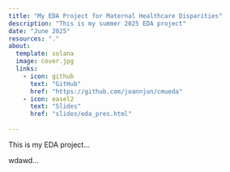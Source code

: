 ```yaml
---
title: "My EDA Project for Maternal Healthcare Disparities"
description: "This is my summer 2025 EDA project"
date: "June 2025"
resources: "."
about: 
  template: solana
  image: cover.jpg
  links: 
    - icon: github
      text: "GitHub"
      href: "https://github.com/joannjun/cmueda"
    - icon: easel2
      text: "Slides"
      href: "slides/eda_pres.html"
    
---
```


This is my EDA project...

wdawd...

